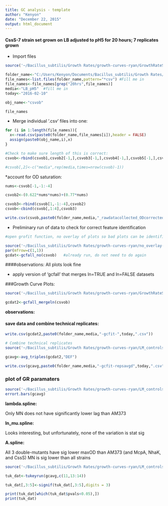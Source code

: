 ```yaml
---
title: GC analysis - template
author: "Kenyon"
date: "December 22, 2015"
output: html_document
---
```



#### CssS-7 strain set grown on LB adjusted to pH5 for 20 hours;  7 replicates grown

* Import files

```r
source('~/Bacillus_subtilis/Growth Rates/growth-curves-ryan/GrowthRateScripts_Dec2015/1_import_csvs.R')

folder_name<-"C:/Users/Kenyon/Documents/Bacillus_subtilis/Growth Rates/Eon data/LB+HCL-PH5/" 
file_names<-list.files(folder_name,pattern="*csv") #Fill me in
file_names<-file_names[grep("20hrs",file_names)]
media<-"LB_pH5"  #fill me in
today<-"2016-02-10"

obj_name<-"csvob"

file_names

```

* Merge individual '.csv' files into one:

```r
for (i in 1:length(file_names)){
  x<-read.csv(paste0(folder_name,file_names[i]),header = FALSE)
  assign(paste0(obj_name,i),x)
}

#Check to make sure length of this is correct:
csvob<-rbind(csvob1,csvob2[-1,],csvob3[-1,],csvob4[-1,],csvob5[-1,],csvob6[-1,],csvob7[-1,])

#csvob[,2]<-c("media",rep(media,times=nrow(csvob)-1))

```

*account for OD saturation:

```r

nums<-csvob[-1,-1:-4]

csvob2<-(0.622*nums*nums)+(0.77*nums)

csvob3<-rbind(csvob[1,-1:-4],csvob2)
csvob<-cbind(csvob[,1:4],csvob3)

write.csv(csvob,paste0(folder_name,media,"_rawdatacollected_ODcorrected_",today,".csv"))

```

* Preliminary run of data to check for correct feature identification

```r
#open grofit function, no overlay of plots so bad plots can be identified

source('~/Bacillus_subtilis/Growth Rates/growth-curves-ryan/no_overlay-gc_combined/grofit-combined-no_overlay.R')
par(mfrow=c(1,1))
gcdat<-gcfall_no(csvob)   #already run, do not need to do again

```


####observations:
All plots look fine


* apply version of 'gcfall' that merges ln=TRUE and ln=FALSE datasets

###Growth Curve Plots:

```r
source('~/Bacillus_subtilis/Growth Rates/growth-curves-ryan/GrowthRateScripts_Dec2015/3_gcfall-media-lnmerge.R')

gcdat2<-gcfall_mergeln(csvob)
```

**observations:**


#### save data and combine technical replicates:
```r
write.csv(gcdat2,paste0(folder_name,media,"-gcfit-",today,".csv"))

# Combine technical replicates
source('~/Bacillus_subtilis/Growth Rates/growth-curves-ryan/LM_controls-Sept2015/average_triples_ingcobj.R')

gcavg<-avg_triples(gcdat2,"DEF")

write.csv(gcavg,paste0(folder_name,media,"-gcfit-repsavgd",today,".csv"))

```


### plot of GR paramaters

```r
source('~/Bacillus_subtilis/Growth Rates/growth-curves-ryan/LM_controls-Sept2015/gcf-tplot-by-strain.R')
errort.bars(gcavg)

```


**lambda.spline:**

Only MN does not have significantly lower lag than AM373

**ln_mu.spline:**

Looks interesting, but unfortunately, none of the variation is stat sig


**A.spline:**

All 3 double-mutants have sig lower maxOD than AM373 (and McpA, NhaK, and CssS)
MN is sig lower than all strains
    
```r
source('~/Bacillus_subtilis/Growth Rates/growth-curves-ryan/LM_controls-Sept2015/gcftukeyrun_rM.R')

tuk_dat<-tukeyrun(gcavg,c(11,13:14))

tuk_dat[,3:5]<-signif(tuk_dat[,3:5],digits = 3)

print(tuk_dat[which(tuk_dat$pvals<0.05),])
print(tuk_dat)
```



